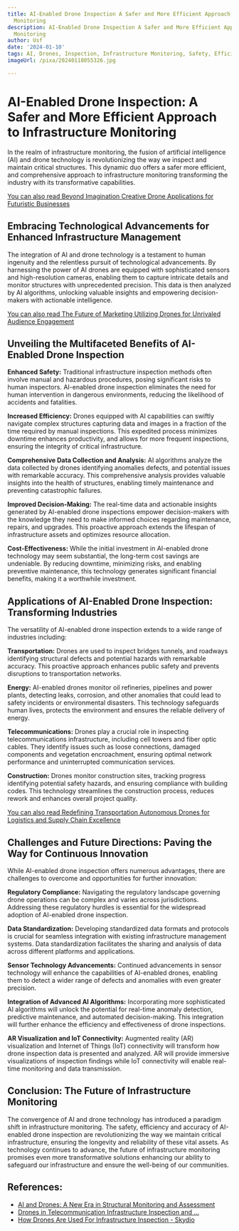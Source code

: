 ```yaml
---
title: AI-Enabled Drone Inspection A Safer and More Efficient Approach to Infrastructure
  Monitoring
description: AI-Enabled Drone Inspection A Safer and More Efficient Approach to Infrastructure
  Monitoring
author: Usf
date: '2024-01-10'
tags: AI, Drones, Inspection, Infrastructure Monitoring, Safety, Efficiency
imageUrl: /pixa/20240118055326.jpg

---
```

# AI-Enabled Drone Inspection:  A Safer  and More Efficient Approach to Infrastructure Monitoring

In the realm of  infrastructure monitoring, the fusion of artificial intelligence (AI) and drone technology is revolutionizing  the way we inspect  and maintain critical structures. This dynamic  duo offers a safer more efficient, and comprehensive approach to infrastructure  monitoring transforming the industry with its transformative  capabilities.

[You can also read Beyond Imagination Creative Drone Applications for Futuristic Businesses](Beyond%20Imagination%20Creative%20Drone%20Applications%20for%20Futuristic%20Businesses)


## Embracing Technological Advancements for Enhanced Infrastructure Management
The integration of AI and drone technology is a testament  to human  ingenuity and the relentless pursuit of technological advancements. By harnessing the power of AI drones are equipped with sophisticated sensors and high-resolution  cameras, enabling them to capture intricate details and monitor  structures with unprecedented precision. This data is then analyzed by AI algorithms, unlocking valuable insights and empowering decision-makers  with actionable intelligence.

[You can  also read The Future of Marketing Utilizing Drones for Unrivaled Audience Engagement](The%20Future%20of%20Marketing%20Utilizing%20Drones%20for%20Unrivaled%20Audience%20Engagement)


## Unveiling the Multifaceted Benefits  of AI-Enabled  Drone  Inspection

**Enhanced Safety:**
Traditional infrastructure inspection methods often involve manual and hazardous procedures, posing  significant risks to  human inspectors. AI-enabled drone inspection eliminates the need for human intervention  in dangerous environments, reducing the likelihood  of accidents and fatalities.

**Increased Efficiency:**
Drones equipped with AI capabilities can swiftly navigate complex structures capturing data and images in a fraction of the time required by  manual inspections.  This expedited  process minimizes  downtime  enhances productivity, and allows for more frequent inspections, ensuring the integrity of  critical infrastructure.

**Comprehensive Data Collection and Analysis:**
AI algorithms  analyze the data collected by drones identifying anomalies defects, and potential issues with remarkable accuracy. This comprehensive analysis provides valuable insights into the health of  structures, enabling timely maintenance and preventing catastrophic failures.

**Improved Decision-Making:**
The real-time data  and actionable insights generated by AI-enabled drone inspections empower decision-makers with the knowledge they need to make informed choices regarding maintenance,  repairs, and upgrades. This proactive approach extends the  lifespan of  infrastructure assets and optimizes resource allocation.

**Cost-Effectiveness:**
While the initial investment in AI-enabled drone technology may  seem substantial, the long-term cost savings are  undeniable. By reducing downtime, minimizing risks, and enabling preventive maintenance,  this technology generates significant financial  benefits, making it a  worthwhile investment.

## Applications  of  AI-Enabled Drone Inspection: Transforming Industries

The versatility of AI-enabled  drone  inspection extends to a wide range of industries including:

**Transportation:**
Drones are  used  to inspect bridges tunnels, and roadways identifying structural defects and potential hazards with remarkable accuracy. This proactive approach enhances public safety and prevents disruptions to  transportation  networks.

**Energy:**
AI-enabled drones monitor oil refineries, pipelines and power  plants, detecting  leaks, corrosion, and  other anomalies that could lead to safety incidents or environmental disasters. This technology safeguards human  lives,  protects the environment and ensures  the reliable delivery of energy.

**Telecommunications:**
Drones play a crucial role  in inspecting telecommunications infrastructure, including cell towers and fiber  optic cables. They  identify issues such as loose connections, damaged components and vegetation encroachment,  ensuring optimal network performance and  uninterrupted communication services.

**Construction:**
Drones monitor construction sites, tracking progress identifying potential safety  hazards, and ensuring compliance with building codes. This technology streamlines the  construction process, reduces  rework and enhances overall project quality.

[You can also  read Redefining Transportation Autonomous Drones for Logistics and Supply Chain Excellence](Redefining%20Transportation%20Autonomous%20Drones%20for%20Logistics%20and%20Supply%20Chain%20Excellence)


## Challenges and Future Directions:  Paving the Way for Continuous Innovation

While AI-enabled drone inspection offers numerous advantages, there are challenges to  overcome and opportunities for further innovation:

**Regulatory Compliance:**
Navigating the  regulatory landscape governing drone operations can be complex and varies across jurisdictions. Addressing these regulatory hurdles is essential for the widespread adoption of AI-enabled drone inspection.

**Data Standardization:**
Developing standardized data formats and protocols  is crucial for seamless integration with  existing infrastructure management systems. Data  standardization facilitates the sharing and analysis of data across different platforms  and applications.

**Sensor Technology Advancements:**
Continued advancements in sensor technology will enhance the capabilities  of AI-enabled  drones,  enabling them to detect a  wider range of defects and anomalies with even greater precision.

**Integration of Advanced AI Algorithms:**
Incorporating more sophisticated AI algorithms will unlock the potential for real-time anomaly detection, predictive maintenance, and automated decision-making. This  integration will further enhance the efficiency and effectiveness of drone inspections.

**AR Visualization and IoT Connectivity:**
Augmented reality (AR) visualization and Internet of  Things (IoT) connectivity will transform how drone inspection data is presented  and analyzed. AR will provide immersive visualizations of inspection findings while IoT connectivity will enable real-time monitoring and data transmission.

## Conclusion: The Future of Infrastructure Monitoring

The convergence of AI and drone technology  has introduced a paradigm shift in infrastructure monitoring. The safety, efficiency and accuracy of  AI-enabled drone inspection are revolutionizing the way we maintain critical infrastructure, ensuring the longevity and reliability of these vital assets. As technology continues to advance, the future of infrastructure monitoring promises even more transformative solutions enhancing our ability to safeguard our infrastructure and ensure the well-being of our communities.

## References:
- [AI and Drones: A New Era in Structural Monitoring and Assessment](https://www.linkedin.com/pulse/ai-drones-new-era-structural-monitoring-assessment-bhoda-b5qrc)
- [Drones in Telecommunication Infrastructure Inspection and ...](https://utilitiesone.com/drones-in-telecommunication-infrastructure-inspection-and-maintenance)
- [How Drones Are Used For Infrastructure Inspection - Skydio](https://www.skydio.com/blog/how-are-drones-used-for-infrastructure-inspection)
